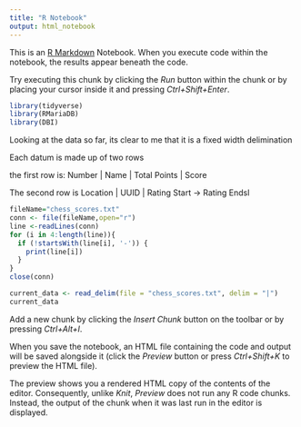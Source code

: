 ```yaml
---
title: "R Notebook"
output: html_notebook
---
```


This is an [R Markdown](http://rmarkdown.rstudio.com) Notebook. When you execute code within the notebook, the results appear beneath the code. 

Try executing this chunk by clicking the *Run* button within the chunk or by placing your cursor inside it and pressing *Ctrl+Shift+Enter*. 

```r
library(tidyverse)
library(RMariaDB)
library(DBI)
```
Looking at the data so far, its clear to me that it is a fixed width delimination

Each datum is made up of two rows

the first row is:
Number | Name | Total Points | Score

The second row is
Location | UUID | Rating Start -> Rating Endsl


```r
fileName="chess_scores.txt"
conn <- file(fileName,open="r")
line <-readLines(conn)
for (i in 4:length(line)){
  if (!startsWith(line[i], '-')) {
    print(line[i])  
  }
}
close(conn)
```


```r
current_data <- read_delim(file = "chess_scores.txt", delim = "|")
current_data
```

Add a new chunk by clicking the *Insert Chunk* button on the toolbar or by pressing *Ctrl+Alt+I*.

When you save the notebook, an HTML file containing the code and output will be saved alongside it (click the *Preview* button or press *Ctrl+Shift+K* to preview the HTML file).

The preview shows you a rendered HTML copy of the contents of the editor. Consequently, unlike *Knit*, *Preview* does not run any R code chunks. Instead, the output of the chunk when it was last run in the editor is displayed.
